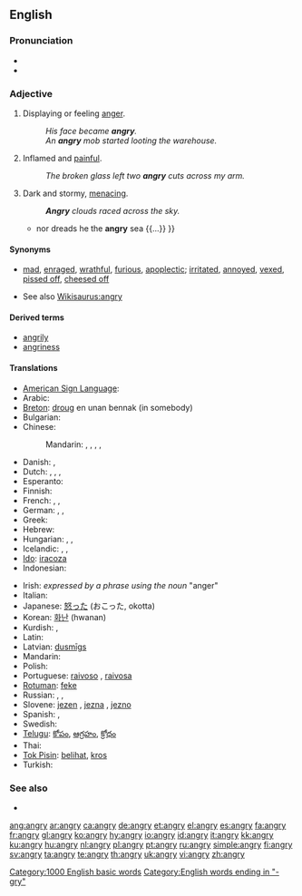 ==English==

===Pronunciation===
* {{IPA|/ˈæŋ.gri/}}
* {{audio|en-us-angry.ogg|Audio (US)}}

===Adjective===
{{en-adj|angr|ier}}

# Displaying or feeling [[anger]].
#: ''His face became '''angry'''.''
#: ''An '''angry''' mob started looting the warehouse.''
# {{context|said about a wound or a rash}} Inflamed and [[painful]].
#: ''The broken glass left two '''angry''' cuts across my arm.''
# {{figurative|said about the sky or the sea}} Dark and stormy, [[menacing]].
#: '''''Angry''' clouds raced across the sky.''
#* {{quote-book|1756|[[w:Christopher Smart|Christopher Smart]]|3=[http://books.google.com/books?id=fnpYmCFiZlcC The Book of the Epodes]|chapter=Ode II|by=[[w:Horace|Horace]]
|passage={{...}} nor dreads he the '''angry''' sea {{...}} }}

====Synonyms====
* {{sense|displaying anger}} [[mad]], [[enraged]], [[wrathful]], [[furious]], [[apoplectic]]; [[irritated]], [[annoyed]], [[vexed]], [[pissed off]], [[cheesed off]]
* See also [[Wikisaurus:angry]]

====Derived terms====
* [[angrily]]
* [[angriness]]

====Translations====
{{trans-top|displaying anger}}
* [[American Sign Language]]: {{tø|ase|Claw5@NearNose-PalmBack}}
* Arabic: {{t|ar|غاضب|tr=ghāDib|sc=Arab}}
* [[Breton]]: [[droug]] en unan bennak (in somebody)
* Bulgarian: {{t+|bg|ядосан|m|sc=Cyrl}}
* Chinese:
*: Mandarin: {{t|zh|恼怒|sc=Hani}},  {{t|zh|恼怒|tr=nǎonù|sc=Hani}},  {{t|zh|忿怒|tr=fènnù|sc=Hani}},  {{t|zh|生氣|sc=Hani}},  {{t|zh|生气|tr=shēngqì|sc=Hani}}
* Danish: {{t-|da|vred}}, {{t-|da|sur}}
* Dutch: {{t+|nl|kwaad}}, {{t-|nl|kwade}}, {{t+|nl|boos}}, {{t-|nl|boze}}
* Esperanto: {{t-|eo|kolera|xs=Esperanto}}
* Finnish: {{t+|fi|vihainen}}
* French: {{t+|fr|fâché|m}}, {{t+|fr|fâchée|f}}, {{t-|fr|en colère}}
* German: {{t-|de|ärgerlich}},  {{t+|de|zornig}},  {{t|de|böse}}
* Greek: {{t+|el|θυμωμένος|m|tr=thimoménos|sc=Grek}}
* Hebrew: {{he-translation|סר|sar}}
* Hungarian: {{t+|hu|haragos}}, {{t+|hu|dühös}}, {{t+|hu|mérges}}
* Icelandic: {{t+|is|reiður|m}}, {{t+|is|reið|f}}, {{t+|is|reitt|n}}
* [[Ido]]: [[iracoza]]
* Indonesian: {{t-|id|marah|xs=Indonesian}}
{{trans-mid}}
* Irish: ''expressed by a phrase using the noun'' {{t-|ga|fearg|f|xs=Irish}} "anger"
* Italian: {{t+|it|arrabbiato}}
* Japanese: [[怒る|怒った]] (おこった, okotta)
* Korean: [[화난]] (hwanan)
* Kurdish: {{t|ku|توڕه‌|tr=ture|sc=ku-Arab}}, {{t|ku|زیز|tr=ziz|sc=ku-Arab}}
* Latin: {{t-|la|iratus}}
* Latvian: [[dusmīgs]]
* Mandarin: {{t|zh|惱怒|sc=Hani}}
* Polish: {{t+|pl|zły}}
* Portuguese: [[raivoso]] {{m}}, [[raivosa]] {{f}}
* [[Rotuman]]: [[feke]]
* Russian: {{t|ru|сердитый|tr=serdítyj|sc=Cyrl}}, {{t+|ru|злой|tr=zloj|sc=Cyrl}}, {{t|ru|разгневанный|tr=razgnévannyj|sc=Cyrl}}
* Slovene: [[jezen]] {{m}}, [[jezna]] {{f}}, [[jezno]] {{n}}
* Spanish: {{t-|es|enojado}}, {{t-|es|enfadado}}
* Swedish: {{t+|sv|arg}}
* [[Telugu]]: [[కోపం]], [[ఆగ్రహం]], [[క్రోధం]]
* Thai: {{t|th|โกรธ|sc=Thai|xs=Thai}}
* [[Tok Pisin]]: [[belihat]], [[kros]]
* Turkish: {{t+|tr|kızgın}}
{{trans-bottom}}

===See also===
* {{pedialite|Anger}}

[[Category:1000 English basic words]]
[[Category:English words ending in "-gry"]]

[[ang:angry]]
[[ar:angry]]
[[ca:angry]]
[[de:angry]]
[[et:angry]]
[[el:angry]]
[[es:angry]]
[[fa:angry]]
[[fr:angry]]
[[gl:angry]]
[[ko:angry]]
[[hy:angry]]
[[io:angry]]
[[id:angry]]
[[it:angry]]
[[kk:angry]]
[[ku:angry]]
[[hu:angry]]
[[nl:angry]]
[[pl:angry]]
[[pt:angry]]
[[ru:angry]]
[[simple:angry]]
[[fi:angry]]
[[sv:angry]]
[[ta:angry]]
[[te:angry]]
[[th:angry]]
[[uk:angry]]
[[vi:angry]]
[[zh:angry]]